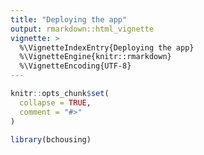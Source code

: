 ```yaml
---
title: "Deploying the app"
output: rmarkdown::html_vignette
vignette: >
  %\VignetteIndexEntry{Deploying the app}
  %\VignetteEngine{knitr::rmarkdown}
  %\VignetteEncoding{UTF-8}
---
```


```r
knitr::opts_chunk$set(
  collapse = TRUE,
  comment = "#>"
)
```

```r
library(bchousing)
```


